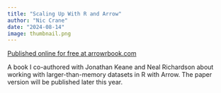 ```yaml
---
title: "Scaling Up With R and Arrow"
author: "Nic Crane"
date: "2024-08-14"
image: thumbnail.png
---
```

  
[Published online for free at arrowrbook.com](www.arrowrbook.com)

A book I co-authored with Jonathan Keane and Neal Richardson about working with larger-than-memory datasets in R with Arrow. The paper version will be published later this year.

